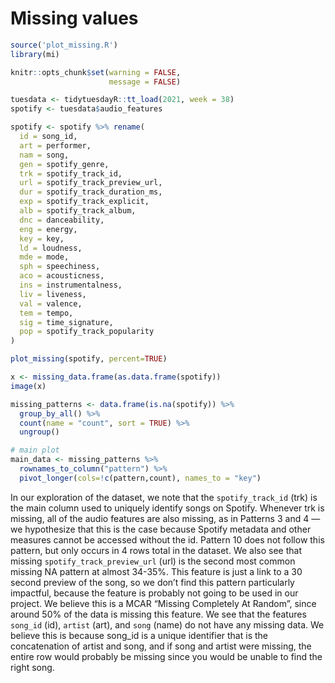 # Missing values

```r
source('plot_missing.R')
library(mi)

knitr::opts_chunk$set(warning = FALSE,
                      message = FALSE)
```

```r
tuesdata <- tidytuesdayR::tt_load(2021, week = 38)
spotify <- tuesdata$audio_features

spotify <- spotify %>% rename(
  id = song_id,
  art = performer,
  nam = song,
  gen = spotify_genre,
  trk = spotify_track_id,
  url = spotify_track_preview_url,
  dur = spotify_track_duration_ms,
  exp = spotify_track_explicit,
  alb = spotify_track_album,
  dnc = danceability,
  eng = energy,
  key = key,
  ld = loudness,
  mde = mode,
  sph = speechiness,
  aco = acousticness,
  ins = instrumentalness,
  liv = liveness,
  val = valence,
  tem = tempo,
  sig = time_signature,
  pop = spotify_track_popularity
)

plot_missing(spotify, percent=TRUE)
```

```r
x <- missing_data.frame(as.data.frame(spotify))
image(x)
```

```r
missing_patterns <- data.frame(is.na(spotify)) %>%
  group_by_all() %>%
  count(name = "count", sort = TRUE) %>%
  ungroup()

# main plot
main_data <- missing_patterns %>%
  rownames_to_column("pattern") %>%
  pivot_longer(cols=!c(pattern,count), names_to = "key")
```

In our exploration of the dataset, we note that the `spotify_track_id` (trk) is the main column used to uniquely identify songs on Spotify. Whenever trk is missing, all of the audio features are also missing, as in Patterns 3 and 4 --- we hypothesize that this is the case because Spotify metadata and other measures cannot be accessed without the id. Pattern 10 does not follow this pattern, but only occurs in 4 rows total in the dataset. We also see that missing `spotify_track_preview_url` (url) is the second most common missing NA pattern at almost 34-35%. This feature is just a link to a 30 second preview of the song, so we don't find this pattern particularly impactful, because the feature is probably not going to be used in our project. We believe this is a MCAR "Missing Completely At Random", since around 50% of the data is missing this feature. We see that the features `song_id` (id), `artist` (art), and `song` (name) do not have any missing data. We believe this is because song_id is a unique identifier that is the concatenation of artist and song, and if song and artist were missing, the entire row would probably be missing since you would be unable to find the right song.
